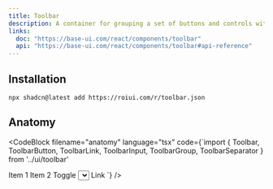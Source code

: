 ```yaml
---
title: Toolbar
description: A container for grouping a set of buttons and controls with keyboard navigation support.
links:
  doc: "https://base-ui.com/react/components/toolbar"
  api: "https://base-ui.com/react/components/toolbar#api-reference"
---
```


<ComponentPreview name="toolbar-demo" />

## Installation

```package-install
npx shadcn@latest add https://roiui.com/r/toolbar.json
```

## Anatomy

<CodeBlock
filename="anatomy"
  language="tsx"
  code={`import { 
  Toolbar, 
  ToolbarButton, 
  ToolbarLink, 
  ToolbarInput,
  ToolbarGroup,
  ToolbarSeparator 
} from '../ui/toolbar'

<Toolbar>
  <ToggleGroup>
    <ToggleGroupItem value="item1">Item 1</ToggleGroupItem>
    <ToggleGroupItem value="item2">Item 2</ToggleGroupItem>
  </ToggleGroup>
  <ToolbarSeparator />
  <Toggle>Toggle</Toggle>
  <Select>...</Select>
  <ToolbarInput placeholder="Search..." />
  <ToolbarLink href="#">Link</ToolbarLink>
</Toolbar>`}
/>


